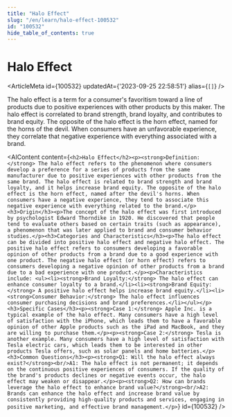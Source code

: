 ```yaml
---
title: "Halo Effect"
slug: "/en/learn/halo-effect-100532"
id: "100532"
hide_table_of_contents: true
---
```



# Halo Effect

<ArticleMeta id={100532} updatedAt={'2023-09-25 22:58:51'} alias={`[]`} />
<div className='border-solid border-b border-t-0 my-4 border-[var(--ifm-color-gray-300)]' />

The halo effect is a term for a consumer's favoritism toward a line of products due to positive experiences with other products by this maker. The halo effect is correlated to brand strength, brand loyalty, and contributes to brand equity. The opposite of the halo effect is the horn effect, named for the horns of the devil. When consumers have an unfavorable experience, they correlate that negative experience with everything associated with a brand.

<AIContent content={`<h2>Halo Effect</h2><p><strong>Definition:</strong> The halo effect refers to the phenomenon where consumers develop a preference for a series of products from the same manufacturer due to positive experiences with other products from the same brand. The halo effect is related to brand strength and brand loyalty, and it helps increase brand equity. The opposite of the halo effect is the horn effect, named after the devil's horns. When consumers have a negative experience, they tend to associate this negative experience with everything related to the brand.</p><h3>Origin</h3><p>The concept of the halo effect was first introduced by psychologist Edward Thorndike in 1920. He discovered that people tend to evaluate others based on certain traits (such as appearance), a phenomenon that was later applied to brand and consumer behavior studies.</p><h3>Categories and Characteristics</h3><p>The halo effect can be divided into positive halo effect and negative halo effect. The positive halo effect refers to consumers developing a favorable opinion of other products from a brand due to a good experience with one product. The negative halo effect (or horn effect) refers to consumers developing a negative opinion of other products from a brand due to a bad experience with one product.</p><p>Characteristics include: <ul><li><strong>Brand Loyalty:</strong> The halo effect can enhance consumer loyalty to a brand.</li><li><strong>Brand Equity:</strong> A positive halo effect helps increase brand equity.</li><li><strong>Consumer Behavior:</strong> The halo effect influences consumer purchasing decisions and brand preferences.</li></ul></p><h3>Specific Cases</h3><p><strong>Case 1:</strong> Apple Inc. is a typical example of the halo effect. Many consumers have a high level of satisfaction with the iPhone, which leads them to have a favorable opinion of other Apple products such as the iPad and MacBook, and they are willing to purchase them.</p><p><strong>Case 2:</strong> Tesla is another example. Many consumers have a high level of satisfaction with Tesla electric cars, which leads them to be interested in other products Tesla offers, such as solar panels and home batteries.</p><h3>Common Questions</h3><p><strong>Q1: Will the halo effect always exist?</strong><br/>A1: The halo effect is not permanent; it depends on the continuous positive experiences of consumers. If the quality of the brand's products declines or negative events occur, the halo effect may weaken or disappear.</p><p><strong>Q2: How can brands leverage the halo effect to enhance brand value?</strong><br/>A2: Brands can enhance the halo effect and increase brand value by consistently providing high-quality products and services, engaging in positive marketing, and effective brand management.</p>`} id={100532} />
